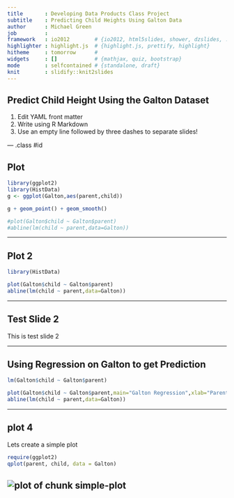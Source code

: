 ```yaml
---
title       : Developing Data Products Class Project
subtitle    : Predicting Child Heights Using Galton Data
author      : Michael Green
job         : 
framework   : io2012        # {io2012, html5slides, shower, dzslides, ...}
highlighter : highlight.js  # {highlight.js, prettify, highlight}
hitheme     : tomorrow      # 
widgets     : []            # {mathjax, quiz, bootstrap}
mode        : selfcontained # {standalone, draft}
knit        : slidify::knit2slides
---
```


## Predict Child Height Using the Galton Dataset

1. Edit YAML front matter
2. Write using R Markdown
3. Use an empty line followed by three dashes to separate slides!

--- .class #id 

## Plot

```r
library(ggplot2)
library(HistData)
g <- ggplot(Galton,aes(parent,child))

g + geom_point() + geom_smooth()

#plot(Galton$child ~ Galton$parent)
#abline(lm(child ~ parent,data=Galton))
```


---



## Plot 2

```r
library(HistData)

plot(Galton$child ~ Galton$parent)
abline(lm(child ~ parent,data=Galton))

```

---

## Test Slide 2

This is test slide 2

---

## Using Regression on Galton to get Prediction

```r

lm(Galton$child ~ Galton$parent)


```
```r

plot(Galton$child ~ Galton$parent,main="Galton Regression",xlab="Parent",ylab="Child")
abline(lm(child ~ parent,data=Galton))

```
---

## plot 4
Lets create a simple plot

```r
require(ggplot2)
qplot(parent, child, data = Galton)
```
![plot of chunk simple-plot](figure/simple-plot.png) 
---






